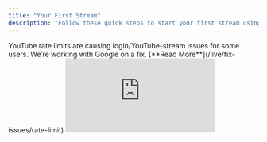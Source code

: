 ```yaml
---
title: "Your First Stream"
description: "Follow these quick steps to start your first stream using BeamXR Live."
---
```


<Danger>
  YouTube rate limits are causing login/YouTube-stream issues for some users. We’re working with Google on a fix. [**Read More**](/live/fix-issues/rate-limit)
</Danger>

<iframe class="w-full aspect-video rounded-xl" src="https://www.youtube-nocookie.com/embed/xMtoXGW1DkE?si=sfsi95-xgWCijoxp" title="YouTube video player" frameborder="0" allow="accelerometer; autoplay; clipboard-write; encrypted-media; gyroscope; picture-in-picture; web-share" referrerpolicy="strict-origin-when-cross-origin" allowfullscreen />

## 1. Download the App

<img
  src="/images/1.DownloadApp.JPG"
  alt="1 Download App JP"
  title="1 Download App JP"
  className="mx-auto"
  style={{ width:"100%" }}
/>

BeamXR Live will soon be available on the Meta Store.\
[**Download from the Meta Store**](#)

---

## 2. Log In

![2 Login JP](/images/2.Login.JPG)

Log in with your BeamXR account:

- Use **Google**, **Twitch**, or **Discord**
  - You may be asked to complete **2FA** for security.
- Or log in with your **email and password** (you can also create a new account).
  - When first registering, you'll need to verify your email by enterring a 4 digit code that will be emailed to you.
- Or log in with your **Meta Account**.

---

## 3. Accept Terms

You’ll be asked to review and accept our **Terms of Service** before streaming.

---

## 4. Connect Your Socials

![4 Connect Socials JP](/images/4.ConnectSocials.JPG)

Connect the accounts you want to stream to:

- Follow the in-app steps to connect **Twitch** or **YouTube**.
- [Learn more about connecting socials](../getting-started/social-connections)

---

## 5. Set Up Your Stream

![5 Set Up Stream JP](/images/5.SetUpStream.JPG)

Choose the game you’re playing and enter a stream title.

Then, adjust your stream quality settings (resolution etc.) based on your preference and network.

- [Learn more about stream settings](../getting-started/streaming-settings)

---

## 6. Go Live

![6 Entire View JP](/images/6.EntireView.JPG)

Tap **Go Live** to start streaming instantly.

<Warning>
  You’ll be asked what to share — be sure to select **Entire View** to capture your full VR gameplay.
</Warning>

---

## 7.  Seamless Multitasking - See chat in-game

<iframe class="w-full aspect-video rounded-xl" src="https://www.youtube-nocookie.com/embed/r8-eYswlJmI?si=U3tg4P3oF71lXQxS" title="YouTube video player" frameborder="0" allow="accelerometer; autoplay; clipboard-write; encrypted-media; gyroscope; picture-in-picture; web-share" referrerpolicy="strict-origin-when-cross-origin" allowfullscreen />

Once you're live, you can view your stream chat directly in the BeamXR Live app.

If you enable **Seamless Multitasking** in your Quest **Experimental Features**, you can keep the BeamXR Live window open while in-game - perfect for monitoring your live chat.

Most players drag the window **above or below the main action** so it stays out of the way.

<Warning>
  This is a **Meta experimental feature**, so there may be quirks. Use at your own risk.
</Warning>

---